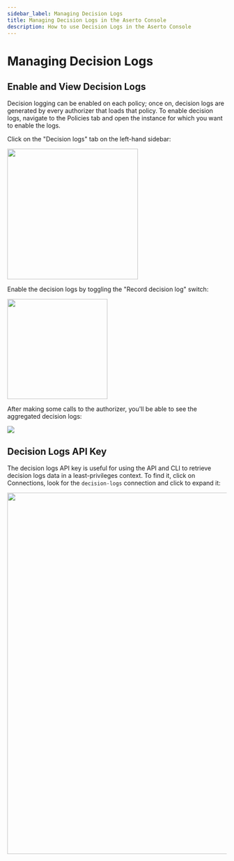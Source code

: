 ```yaml
---
sidebar_label: Managing Decision Logs
title: Managing Decision Logs in the Aserto Console
description: How to use Decision Logs in the Aserto Console
---
```


# Managing Decision Logs

## Enable and View Decision Logs

Decision logging can be enabled on each policy; once on, decision logs are generated by every authorizer that loads that policy. To enable decision logs, navigate to the Policies tab and open the instance for which you want to
enable the logs.

Click on the "Decision logs" tab on the left-hand sidebar:

<img src="/decision-logs-sidebar.png" width="300px" />

Enable the decision logs by toggling the "Record decision log" switch:

<img src="/decision-logs-switch.png" width="230px" />

After making some calls to the authorizer, you'll be able to see the aggregated decision logs:

<img src="/decision-logs.png" />

## Decision Logs API Key

The decision logs API key is useful for using the API and CLI to retrieve decision logs data in a least-privileges context. To find it, click on Connections, look for the `decision-logs` connection and click to expand it:

<img src="/decision-logs-api-key.png" width="830px" />
